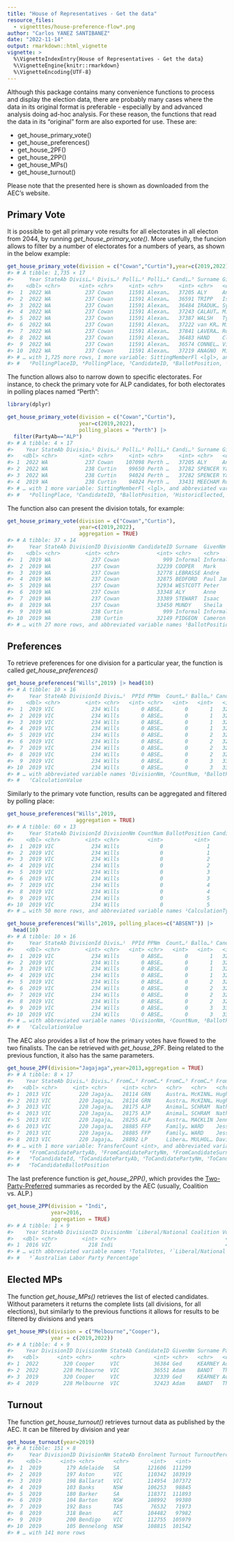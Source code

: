 ```yaml
---
title: "House of Representatives - Get the data"
resource_files:
  - vignetttes/house-preference-flow*.png
author: "Carlos YANEZ SANTIBANEZ"
date: "2022-11-14"
output: rmarkdown::html_vignette
vignette: >
  %\VignetteIndexEntry{House of Representatives - Get the data}
  %\VignetteEngine{knitr::rmarkdown}
  %\VignetteEncoding{UTF-8}
---
```





Although this package contains many convenience functions to process and display the election data, there are probably many cases where the data in its original format is preferable - especially by and advanced analysis doing ad-hoc analysis. For these reason, the functions that read the data in its "original" form are also exported for use. These are:

- get_house_primary_vote()
- get_house_preferences()
- get_house_2PF()
- get_house_2PP()
- get_house_MPs()
- get_house_turnout()


Please note that the presented here is shown as downloaded from the AEC's website.

## Primary Vote

It is possible to get all primary vote results for all electorates in all electon from 2044, by running *get_house_primary_vote()*. More usefully, the funcion allows to filter by a number of electorates for a numbers of years, as shown in the below example:


```r
get_house_primary_vote(division = c("Cowan","Curtin"),year=c(2019,2022))
#> # A tibble: 1,735 × 17
#>     Year StateAb Divisi…¹ Divis…² Polli…³ Polli…⁴ Candi…⁵ Surname GivenNm Ballo…⁶ Elected Histo…⁷ PartyAb PartyNm Ordin…⁸ Swing
#>    <dbl> <chr>      <int> <chr>     <int> <chr>     <int> <chr>   <chr>     <int> <lgl>   <lgl>   <chr>   <chr>     <int> <dbl>
#>  1  2022 WA           237 Cowan     11591 Alexan…   37205 ALY     Anne          1 TRUE    TRUE    ALP     Austra…     688  9.18
#>  2  2022 WA           237 Cowan     11591 Alexan…   36591 TRIPP   Isabel…       2 FALSE   FALSE   GRN     The Gr…     124 -1.47
#>  3  2022 WA           237 Cowan     11591 Alexan…   36484 IRADUK… Sylvia        3 FALSE   FALSE   AUC     Austra…      28  0.05
#>  4  2022 WA           237 Cowan     11591 Alexan…   37243 CALAUT… Michael       4 FALSE   FALSE   CYA     Austra…      27  1.96
#>  5  2022 WA           237 Cowan     11591 Alexan…   37387 WALSH   Tyler         5 FALSE   FALSE   ON      Paulin…      38 -3.35
#>  6  2022 WA           237 Cowan     11591 Alexan…   37222 van KR… Micah         6 FALSE   FALSE   LDP     Libera…      11  0.8 
#>  7  2022 WA           237 Cowan     11591 Alexan…   37841 LAVERA… Roland        7 FALSE   FALSE   WAP     WESTER…      26  1.89
#>  8  2022 WA           237 Cowan     11591 Alexan…   36483 HAND    Claire…       8 FALSE   FALSE   UAPP    United…      34 -0.24
#>  9  2022 WA           237 Cowan     11591 Alexan…   36574 CONNEL… Vince         9 FALSE   TRUE    LP      Liberal     369 -9.96
#> 10  2022 WA           237 Cowan     11591 Alexan…   37219 ANAGNO  Michael      10 FALSE   FALSE   AJP     Animal…      33  2.39
#> # … with 1,725 more rows, 1 more variable: SittingMemberFl <lgl>, and abbreviated variable names ¹​DivisionID, ²​DivisionNm,
#> #   ³​PollingPlaceID, ⁴​PollingPlace, ⁵​CandidateID, ⁶​BallotPosition, ⁷​HistoricElected, ⁸​OrdinaryVotes
```

The function allows also to narrow down to specific electorates. For instance, to check the primary vote for ALP candidates, for both electorates in polling places named "Perth":



```r
library(dplyr)

get_house_primary_vote(division = c("Cowan","Curtin"),
                       year=c(2019,2022),
                       polling_places = "Perth") |>
  filter(PartyAb=="ALP")
#> # A tibble: 4 × 17
#>    Year StateAb Divisio…¹ Divis…² Polli…³ Polli…⁴ Candi…⁵ Surname GivenNm Ballo…⁶ Elected Histo…⁷ PartyAb PartyNm Ordin…⁸ Swing
#>   <dbl> <chr>       <int> <chr>     <int> <chr>     <int> <chr>   <chr>     <int> <lgl>   <lgl>   <chr>   <chr>     <int> <dbl>
#> 1  2022 WA            237 Cowan    107098 Perth …   37205 ALY     Anne          1 TRUE    TRUE    ALP     Austra…      97 15.0 
#> 2  2022 WA            238 Curtin    99650 Perth …   37282 SPENCER Yannick       7 FALSE   FALSE   ALP     Austra…      50 -0.88
#> 3  2022 WA            238 Curtin    94024 Perth …   37282 SPENCER Yannick       7 FALSE   FALSE   ALP     Austra…     168 -2.5 
#> 4  2019 WA            238 Curtin    94024 Perth …   33431 MEECHAM Rob           7 FALSE   FALSE   ALP     Austra…     316  0.43
#> # … with 1 more variable: SittingMemberFl <lgl>, and abbreviated variable names ¹​DivisionID, ²​DivisionNm, ³​PollingPlaceID,
#> #   ⁴​PollingPlace, ⁵​CandidateID, ⁶​BallotPosition, ⁷​HistoricElected, ⁸​OrdinaryVotes
```

The function also can present the division totals, for example:


```r
get_house_primary_vote(division = c("Cowan","Curtin"),
                       year=c(2019,2022), 
                       aggregation = TRUE)
#> # A tibble: 37 × 14
#>     Year StateAb DivisionID DivisionNm CandidateID Surname  GivenNm    Ballot…¹ Elected Histo…² PartyAb PartyNm Sitti…³ Ordin…⁴
#>    <dbl> <chr>        <int> <chr>            <int> <chr>    <chr>         <int> <lgl>   <lgl>   <chr>   <chr>   <lgl>     <int>
#>  1  2019 WA             237 Cowan              999 Informal Informal        999 FALSE   FALSE   Inform… Inform… FALSE      4090
#>  2  2019 WA             237 Cowan            32239 COOPER   Mark              1 FALSE   FALSE   GRN     The Gr… FALSE      6493
#>  3  2019 WA             237 Cowan            32778 LEBRASSE Andre             4 FALSE   FALSE   AUC     Austra… FALSE      1514
#>  4  2019 WA             237 Cowan            32875 BEDFORD  Paul James        6 FALSE   FALSE   ASP     Shoote… FALSE      1101
#>  5  2019 WA             237 Cowan            32934 WESTCOTT Peter             3 FALSE   FALSE   UAPP    United… FALSE      1582
#>  6  2019 WA             237 Cowan            33348 ALY      Anne              2 TRUE    TRUE    ALP     Austra… FALSE     26330
#>  7  2019 WA             237 Cowan            33389 STEWART  Isaac             7 FALSE   FALSE   LP      Liberal FALSE     26721
#>  8  2019 WA             237 Cowan            33450 MUNDY    Sheila            5 FALSE   FALSE   ON      Paulin… FALSE      3641
#>  9  2019 WA             238 Curtin             999 Informal Informal        999 FALSE   FALSE   Inform… Inform… FALSE      2364
#> 10  2019 WA             238 Curtin           32149 PIDGEON  Cameron           2 FALSE   FALSE   GRN     The Gr… FALSE     10905
#> # … with 27 more rows, and abbreviated variable names ¹​BallotPosition, ²​HistoricElected, ³​SittingMemberFl, ⁴​OrdinaryVotes
```

## Preferences

To retrieve preferences for one division for a particular year, the function is called *get_house_preferences()*


```r
get_house_preferences("Wills",2019) |> head(10)
#> # A tibble: 10 × 16
#>     Year StateAb DivisionId Divis…¹  PPId PPNm  Count…² Ballo…³ Candi…⁴ Surname GivenNm PartyAb PartyNm Sitti…⁵ Calcu…⁶ Calcu…⁷
#>    <dbl> <chr>        <int> <chr>   <int> <chr>   <int>   <int>   <int> <chr>   <chr>   <chr>   <chr>   <chr>   <chr>     <dbl>
#>  1  2019 VIC            234 Wills       0 ABSE…       0       1   32688 MILES   Christ… AJP     Animal… N       Prefer…  254   
#>  2  2019 VIC            234 Wills       0 ABSE…       0       1   32688 MILES   Christ… AJP     Animal… N       Prefer…    4.65
#>  3  2019 VIC            234 Wills       0 ABSE…       0       1   32688 MILES   Christ… AJP     Animal… N       Transf…    0   
#>  4  2019 VIC            234 Wills       0 ABSE…       0       1   32688 MILES   Christ… AJP     Animal… N       Transf…    0   
#>  5  2019 VIC            234 Wills       0 ABSE…       0       2   32398 BOLTON  Susann… VNS     Victor… N       Prefer…  238   
#>  6  2019 VIC            234 Wills       0 ABSE…       0       2   32398 BOLTON  Susann… VNS     Victor… N       Prefer…    4.35
#>  7  2019 VIC            234 Wills       0 ABSE…       0       2   32398 BOLTON  Susann… VNS     Victor… N       Transf…    0   
#>  8  2019 VIC            234 Wills       0 ABSE…       0       2   32398 BOLTON  Susann… VNS     Victor… N       Transf…    0   
#>  9  2019 VIC            234 Wills       0 ABSE…       0       3   33251 KILLIN  Peter … LP      Libera… N       Prefer…  862   
#> 10  2019 VIC            234 Wills       0 ABSE…       0       3   33251 KILLIN  Peter … LP      Libera… N       Prefer…   15.8 
#> # … with abbreviated variable names ¹​DivisionNm, ²​CountNum, ³​BallotPosition, ⁴​CandidateId, ⁵​SittingMemberFl, ⁶​CalculationType,
#> #   ⁷​CalculationValue
```


Similarly to the primary vote function, results can be aggregated and filtered by polling place:


```r
get_house_preferences("Wills",2019,
                      aggregation = TRUE)
#> # A tibble: 60 × 13
#>     Year StateAb DivisionId DivisionNm CountNum BallotPosition CandidateId Surname GivenNm      PartyAb PartyNm Calcu…¹ Calcu…²
#>    <dbl> <chr>        <int> <chr>         <int>          <int>       <int> <chr>   <chr>        <chr>   <chr>   <chr>     <dbl>
#>  1  2019 VIC            234 Wills             0              1       32688 MILES   Christopher… AJP     Animal… Prefer…    3596
#>  2  2019 VIC            234 Wills             0              1       32688 MILES   Christopher… AJP     Animal… Transf…       0
#>  3  2019 VIC            234 Wills             0              2       32398 BOLTON  Susanne Ali… VNS     Victor… Prefer…    4344
#>  4  2019 VIC            234 Wills             0              2       32398 BOLTON  Susanne Ali… VNS     Victor… Transf…       0
#>  5  2019 VIC            234 Wills             0              3       33251 KILLIN  Peter John   LP      Libera… Prefer…   17241
#>  6  2019 VIC            234 Wills             0              3       33251 KILLIN  Peter John   LP      Libera… Transf…       0
#>  7  2019 VIC            234 Wills             0              4       32657 PULFORD Adam Ross    GVIC    The Au… Prefer…   25575
#>  8  2019 VIC            234 Wills             0              4       32657 PULFORD Adam Ross    GVIC    The Au… Transf…       0
#>  9  2019 VIC            234 Wills             0              5       32329 VENKAT  Manju        UAPP    United… Prefer…    2979
#> 10  2019 VIC            234 Wills             0              5       32329 VENKAT  Manju        UAPP    United… Transf…       0
#> # … with 50 more rows, and abbreviated variable names ¹​CalculationType, ²​CalculationValue
```



```r
get_house_preferences("Wills",2019, polling_places=c("ABSENT")) |> 
  head(10)
#> # A tibble: 10 × 16
#>     Year StateAb DivisionId Divis…¹  PPId PPNm  Count…² Ballo…³ Candi…⁴ Surname GivenNm PartyAb PartyNm Sitti…⁵ Calcu…⁶ Calcu…⁷
#>    <dbl> <chr>        <int> <chr>   <int> <chr>   <int>   <int>   <int> <chr>   <chr>   <chr>   <chr>   <chr>   <chr>     <dbl>
#>  1  2019 VIC            234 Wills       0 ABSE…       0       1   32688 MILES   Christ… AJP     Animal… N       Prefer…  254   
#>  2  2019 VIC            234 Wills       0 ABSE…       0       1   32688 MILES   Christ… AJP     Animal… N       Prefer…    4.65
#>  3  2019 VIC            234 Wills       0 ABSE…       0       1   32688 MILES   Christ… AJP     Animal… N       Transf…    0   
#>  4  2019 VIC            234 Wills       0 ABSE…       0       1   32688 MILES   Christ… AJP     Animal… N       Transf…    0   
#>  5  2019 VIC            234 Wills       0 ABSE…       0       2   32398 BOLTON  Susann… VNS     Victor… N       Prefer…  238   
#>  6  2019 VIC            234 Wills       0 ABSE…       0       2   32398 BOLTON  Susann… VNS     Victor… N       Prefer…    4.35
#>  7  2019 VIC            234 Wills       0 ABSE…       0       2   32398 BOLTON  Susann… VNS     Victor… N       Transf…    0   
#>  8  2019 VIC            234 Wills       0 ABSE…       0       2   32398 BOLTON  Susann… VNS     Victor… N       Transf…    0   
#>  9  2019 VIC            234 Wills       0 ABSE…       0       3   33251 KILLIN  Peter … LP      Libera… N       Prefer…  862   
#> 10  2019 VIC            234 Wills       0 ABSE…       0       3   33251 KILLIN  Peter … LP      Libera… N       Prefer…   15.8 
#> # … with abbreviated variable names ¹​DivisionNm, ²​CountNum, ³​BallotPosition, ⁴​CandidateId, ⁵​SittingMemberFl, ⁶​CalculationType,
#> #   ⁷​CalculationValue
```
The AEC also provides a list of how the primary votes have flowed to the two finalists. The can be retrieved with *get_house_2PF*. Being related to the previous function, it also has the same parameters.


```r
get_house_2PF(division="Jagajaga",year=2013,aggregation = TRUE)
#> # A tibble: 8 × 17
#>    Year StateAb Divis…¹ Divis…² FromC…³ FromC…⁴ FromC…⁵ FromC…⁶ FromC…⁷ FromC…⁸ ToCan…⁹ ToCan…˟ ToCan…˟ ToCan…˟ ToCan…˟ ToCan…˟
#>   <dbl> <chr>     <int> <chr>     <int> <chr>   <chr>   <chr>   <chr>     <int>   <int> <chr>   <chr>   <chr>   <chr>     <int>
#> 1  2013 VIC         220 Jagaja…   28114 GRN     Austra… McKINN… Hugh          4   28255 ALP     Austra… MACKLIN Jenny         1
#> 2  2013 VIC         220 Jagaja…   28114 GRN     Austra… McKINN… Hugh          4   28892 LP      Libera… MULHOL… David         3
#> 3  2013 VIC         220 Jagaja…   28175 AJP     Animal… SCHRAM  Nathan…       5   28255 ALP     Austra… MACKLIN Jenny         1
#> 4  2013 VIC         220 Jagaja…   28175 AJP     Animal… SCHRAM  Nathan…       5   28892 LP      Libera… MULHOL… David         3
#> 5  2013 VIC         220 Jagaja…   28255 ALP     Austra… MACKLIN Jenny         1   28255 ALP     Austra… MACKLIN Jenny         1
#> 6  2013 VIC         220 Jagaja…   28885 FFP     Family… WARD    Jessica       2   28255 ALP     Austra… MACKLIN Jenny         1
#> 7  2013 VIC         220 Jagaja…   28885 FFP     Family… WARD    Jessica       2   28892 LP      Libera… MULHOL… David         3
#> 8  2013 VIC         220 Jagaja…   28892 LP      Libera… MULHOL… David         3   28892 LP      Libera… MULHOL… David         3
#> # … with 1 more variable: TransferCount <int>, and abbreviated variable names ¹​DivisionId, ²​DivisionNm, ³​FromCandidateId,
#> #   ⁴​FromCandidatePartyAb, ⁵​FromCandidatePartyNm, ⁶​FromCandidateSurname, ⁷​FromCandidateGivenNm, ⁸​FromCandidateBallotPosition,
#> #   ⁹​ToCandidateId, ˟​ToCandidatePartyAb, ˟​ToCandidatePartyNm, ˟​ToCandidateSurname, ˟​ToCandidateGivenNm,
#> #   ˟​ToCandidateBallotPosition
```
The last preference function is *get_house_2PP()*, which provides the [Two-Party-Preferred](https://en.wikipedia.org/wiki/Two-party-preferred_vote) summaries as recorded by the AEC (usually, Coalition vs. ALP.)


```r
get_house_2PP(division = "Indi",
              year=2016,
              aggregation = TRUE)
#> # A tibble: 1 × 9
#>    Year StateAb DivisionID DivisionNm `Liberal/National Coalition Votes` `Australian Labor Party Votes` Total…¹ Liber…² Austr…³
#>   <dbl> <chr>        <int> <chr>                                   <int>                          <int>   <int>   <dbl>   <dbl>
#> 1  2016 VIC            218 Indi                                    41083                          34375   75458   0.544   0.456
#> # … with abbreviated variable names ¹​TotalVotes, ²​`Liberal/National Coalition Percentage`,
#> #   ³​`Australian Labor Party Percentage`
```



## Elected MPs

The function *get_house_MPs()* retrieves the list of elected candidates. Without parameters it returns the complete lists (all divisions, for all elections), but similarly to the previous functions it allows for results to be filtered by divisions and years


```r
get_house_MPs(division = c("Melbourne","Cooper"),
              year = c(2019,2022))
#> # A tibble: 4 × 9
#>    Year DivisionID DivisionNm StateAb CandidateID GivenNm Surname PartyNm                PartyAb
#>   <dbl>      <int> <chr>      <chr>         <int> <chr>   <chr>   <chr>                  <chr>  
#> 1  2022        320 Cooper     VIC           36384 Ged     KEARNEY Australian Labor Party ALP    
#> 2  2022        228 Melbourne  VIC           36551 Adam    BANDT   The Greens             GRN    
#> 3  2019        320 Cooper     VIC           32339 Ged     KEARNEY Australian Labor Party ALP    
#> 4  2019        228 Melbourne  VIC           32423 Adam    BANDT   The Greens             GRN
```

## Turnout

The function *get_house_turnout()* retrieves turnout data as published by the AEC. It can be filtered by division and year


```r
get_house_turnout(year=2019)
#> # A tibble: 151 × 8
#>     Year DivisionID DivisionNm StateAb Enrolment Turnout TurnoutPercentage TurnoutSwing
#>    <dbl>      <int> <chr>      <chr>       <int>   <int>             <dbl>        <dbl>
#>  1  2019        179 Adelaide   SA         121606  111299              91.5         1.73
#>  2  2019        197 Aston      VIC        110342  103919              94.2        -0.69
#>  3  2019        198 Ballarat   VIC        114954  107372              93.4         1.03
#>  4  2019        103 Banks      NSW        106253   98845              93.0         1.04
#>  5  2019        180 Barker     SA         118371  111893              94.5         0.5 
#>  6  2019        104 Barton     NSW        108992   99380              91.2         1.34
#>  7  2019        192 Bass       TAS         76532   71973              94.0         0.19
#>  8  2019        318 Bean       ACT        104482   97982              93.8         0.09
#>  9  2019        200 Bendigo    VIC        112755  105979              94.0         0.51
#> 10  2019        105 Bennelong  NSW        108815  101542              93.3         1.61
#> # … with 141 more rows
```





